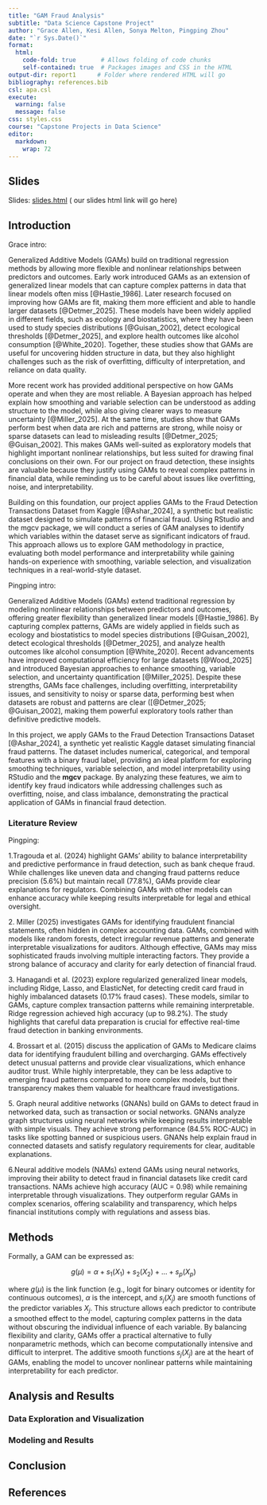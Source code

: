 ```yaml
---
title: "GAM Fraud Analysis"
subtitle: "Data Science Capstone Project"
author: "Grace Allen, Kesi Allen, Sonya Melton, Pingping Zhou"
date: "`r Sys.Date()`"
format: 
  html:
    code-fold: true       # Allows folding of code chunks
    self-contained: true  # Packages images and CSS in the HTML
output-dir: report1      # Folder where rendered HTML will go
bibliography: references.bib
csl: apa.csl 
execute: 
  warning: false
  message: false
css: styles.css 
course: "Capstone Projects in Data Science"
editor:
  markdown: 
    wrap: 72
---
```


## Slides

Slides: [slides.html](slides.html){target="_blank"} ( our slides html
link will go here)

## Introduction

Grace intro:

Generalized Additive Models (GAMs) build on traditional regression
methods by allowing more flexible and nonlinear relationships between
predictors and outcomes. Early work introduced GAMs as an extension of
generalized linear models that can capture complex patterns in data that
linear models often miss [@Hastie_1986]. Later research focused on
improving how GAMs are fit, making them more efficient and able to
handle larger datasets [@Detmer_2025]. These models have been widely
applied in different fields, such as ecology and biostatistics, where
they have been used to study species distributions [@Guisan_2002],
detect ecological thresholds [@Detmer_2025], and explore health outcomes
like alcohol consumption [@White_2020]. Together, these studies show
that GAMs are useful for uncovering hidden structure in data, but they
also highlight challenges such as the risk of overfitting, difficulty of
interpretation, and reliance on data quality.

More recent work has provided additional perspective on how GAMs operate
and when they are most reliable. A Bayesian approach has helped explain
how smoothing and variable selection can be understood as adding
structure to the model, while also giving clearer ways to measure
uncertainty [@Miller_2025]. At the same time, studies show that GAMs
perform best when data are rich and patterns are strong, while noisy or
sparse datasets can lead to misleading results [@Detmer_2025;
@Guisan_2002]. This makes GAMs well-suited as exploratory models that
highlight important nonlinear relationships, but less suited for drawing
final conclusions on their own. For our project on fraud detection,
these insights are valuable because they justify using GAMs to reveal
complex patterns in financial data, while reminding us to be careful
about issues like overfitting, noise, and interpretability.

Building on this foundation, our project applies GAMs to the Fraud
Detection Transactions Dataset from Kaggle [@Ashar_2024], a synthetic
but realistic dataset designed to simulate patterns of financial fraud.
Using RStudio and the mgcv package, we will conduct a series of GAM
analyses to identify which variables within the dataset serve as
significant indicators of fraud. This approach allows us to explore GAM
methodology in practice, evaluating both model performance and
interpretability while gaining hands-on experience with smoothing,
variable selection, and visualization techniques in a real-world-style
dataset.

Pingping intro:

Generalized Additive Models (GAMs) extend traditional regression by
modeling nonlinear relationships between predictors and outcomes,
offering greater flexibility than generalized linear models
[@Hastie_1986]. By capturing complex patterns, GAMs are widely applied
in fields such as ecology and biostatistics to model species
distributions [@Guisan_2002], detect ecological thresholds
[@Detmer_2025], and analyze health outcomes like alcohol consumption
[@White_2020]. Recent advancements have improved computational
efficiency for large datasets [@Wood_2025] and introduced Bayesian
approaches to enhance smoothing, variable selection, and uncertainty
quantification [@Miller_2025]. Despite these strengths, GAMs face
challenges, including overfitting, interpretability issues, and
sensitivity to noisy or sparse data, performing best when datasets are
robust and patterns are clear ([@Detmer_2025; @Guisan_2002], making them
powerful exploratory tools rather than definitive predictive models.

In this project, we apply GAMs to the Fraud Detection Transactions
Dataset [@Ashar_2024], a synthetic yet realistic Kaggle dataset
simulating financial fraud patterns. The dataset includes numerical,
categorical, and temporal features with a binary fraud label, providing
an ideal platform for exploring smoothing techniques, variable
selection, and model interpretability using RStudio and the **mgcv**
package. By analyzing these features, we aim to identify key fraud
indicators while addressing challenges such as overfitting, noise, and
class imbalance, demonstrating the practical application of GAMs in
financial fraud detection.

### Literature Review

Pingping:

1.Tragouda et al. (2024) highlight GAMs’ ability to balance
interpretability and predictive performance in fraud detection, such as
bank cheque fraud. While challenges like uneven data and changing fraud
patterns reduce precision (5.6%) but maintain recall (77.8%), GAMs
provide clear explanations for regulators. Combining GAMs with other
models can enhance accuracy while keeping results interpretable for
legal and ethical oversight.

2\. Miller (2025) investigates GAMs for identifying fraudulent financial
statements, often hidden in complex accounting data. GAMs, combined with
models like random forests, detect irregular revenue patterns and
generate interpretable visualizations for auditors. Although effective,
GAMs may miss sophisticated frauds involving multiple interacting
factors. They provide a strong balance of accuracy and clarity for early
detection of financial fraud.

3\. Hanagandi et al. (2023) explore regularized generalized linear
models, including Ridge, Lasso, and ElasticNet, for detecting credit
card fraud in highly imbalanced datasets (0.17% fraud cases). These
models, similar to GAMs, capture complex transaction patterns while
remaining interpretable. Ridge regression achieved high accuracy (up to
98.2%). The study highlights that careful data preparation is crucial
for effective real-time fraud detection in banking environments.

4\. Brossart et al. (2015) discuss the application of GAMs to Medicare
claims data for identifying fraudulent billing and overcharging. GAMs
effectively detect unusual patterns and provide clear visualizations,
which enhance auditor trust. While highly interpretable, they can be
less adaptive to emerging fraud patterns compared to more complex
models, but their transparency makes them valuable for healthcare fraud
investigations.

5\. Graph neural additive networks (GNANs) build on GAMs to detect fraud
in networked data, such as transaction or social networks. GNANs analyze
graph structures using neural networks while keeping results
interpretable with simple visuals. They achieve strong performance
(84.5% ROC-AUC) in tasks like spotting banned or suspicious users. GNANs
help explain fraud in connected datasets and satisfy regulatory
requirements for clear, auditable explanations.

6.Neural additive models (NAMs) extend GAMs using neural networks,
improving their ability to detect fraud in financial datasets like
credit card transactions. NAMs achieve high accuracy (AUC = 0.98) while
remaining interpretable through visualizations. They outperform regular
GAMs in complex scenarios, offering scalability and transparency, which
helps financial institutions comply with regulations and assess bias.

## Methods

Formally, a GAM can be expressed as:

$$ g(\mu) = \alpha + s_1(X_1) + s_2(X_2) + \dots + s_p(X_p) $$

where $g(\mu)$ is the link function (e.g., logit for binary outcomes or
identity for continuous outcomes), $\alpha$ is the intercept, and
$s_j(X_j)$ are smooth functions of the predictor variables $X_j$. This
structure allows each predictor to contribute a smoothed effect to the
model, capturing complex patterns in the data without obscuring the
individual influence of each variable. By balancing flexibility and
clarity, GAMs offer a practical alternative to fully nonparametric
methods, which can become computationally intensive and difficult to
interpret. The additive smooth functions $s_j(X_j)$ are at the heart of
GAMs, enabling the model to uncover nonlinear patterns while maintaining
interpretability for each predictor.

## Analysis and Results

### Data Exploration and Visualization

### Modeling and Results

## Conclusion

## References

